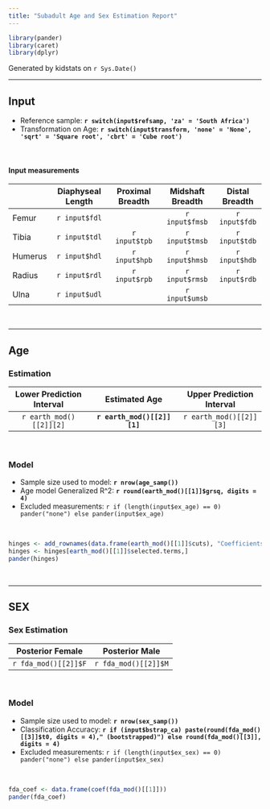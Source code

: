 ```yaml
---
title: "Subadult Age and Sex Estimation Report"
---
```


```r
library(pander)
library(caret)
library(dplyr)
```

Generated by kidstats on `r Sys.Date()`

----

## Input

- Reference sample: **`r switch(input$refsamp, 'za' = 'South Africa')`**
- Transformation on Age: **`r switch(input$transform, 'none' = 'None', 'sqrt' = 'Square root', 'cbrt' = 'Cube root')`**

<br>

#### Input measurements

|           | Diaphyseal Length | Proximal Breadth | Midshaft Breadth | Distal Breadth |
| :-------- | :---------------: | :--------------: | :--------------: | :------------: |
|   Femur   |   `r input$fdl`   |                  |  `r input$fmsb`  |  `r input$fdb` |
|   Tibia   |   `r input$tdl`   |   `r input$tpb`  |  `r input$tmsb`  |  `r input$tdb` |
|   Humerus |   `r input$hdl`   |   `r input$hpb`  |  `r input$hmsb`  |  `r input$hdb` |
|   Radius  |   `r input$rdl`   |   `r input$rpb`  |  `r input$rmsb`  |  `r input$rdb` |
|   Ulna    |   `r input$udl`   |                  |  `r input$umsb`  |                |

<br>

----

## Age

### Estimation

| Lower Prediction Interval |         Estimated Age        |  Upper Prediction Interval |
| :-----------------------: | :--------------------------: | :------------------------: |
|  `r earth_mod()[[2]][2]`  | **`r earth_mod()[[2]][1]`**  |   `r earth_mod()[[2]][3]`  |

<br>

### Model

- Sample size used to model: **`r nrow(age_samp())`**
- Age model Generalized R^2: **`r round(earth_mod()[[1]]$grsq, digits = 4)`**
- Excluded measurements: `r if (length(input$ex_age) == 0) pander("none") else pander(input$ex_age)`

<br>


```r
hinges <- add_rownames(data.frame(earth_mod()[[1]]$cuts), "Coefficients")
hinges <- hinges[earth_mod()[[1]]$selected.terms,]
pander(hinges)
```

<br>

----

## SEX

### Sex Estimation

|   Posterior Female   |    Posterior Male    |
| :------------------: | :------------------: |
| `r fda_mod()[[2]]$F` | `r fda_mod()[[2]]$M` |

<br>

### Model

- Sample size used to model: **`r nrow(sex_samp())`**
- Classification Accuracy: **`r if (input$bstrap_ca) paste(round(fda_mod()[[3]]$t0, digits = 4)," (bootstrapped)") else round(fda_mod()[[3]], digits = 4)`**
- Excluded measurements: `r if (length(input$ex_sex) == 0) pander("none") else pander(input$ex_sex)`

<br>

```r
fda_coef <- data.frame(coef(fda_mod()[[1]]))
pander(fda_coef)
```

